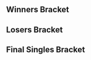{{DISPLAYTITLE:Tipped Off 10: ''Melee'' Singles Bracket}}{{SetGame|melee}}
{{tabs static
|name1=Overview
|link1=Tipped Off/10/Melee
|name2=Singles Bracket
|link2=Tipped Off/10/Melee/Singles Brackets
|This=2
}}<!-- Generated with http://tournament-nub.rhcloud.com/toliquipedia name=TippedOff10 -->

==Winners Bracket==
{{64DEWBracketA
|tourneylink=Tipped Off/10/Melee
|tourneyname=Tipped Off 10
|column-width=160
|r1m1p1=Mew2King |r1m1p1flag=us |r1m1p1score=2 |r1m1win=1
|r1m1p2=Enigma |r1m1p2flag= |r1m1p2score=0

|r1m2p1=Articanus |r1m2p1flag=us |r1m2p1score=2 |r1m2win=1
|r1m2p2=Wes JR. |r1m2p2flag= |r1m2p2score=0

|r1m3p1=Twitch |r1m3p1flag=us |r1m3p1score=2 |r1m3win=1
|r1m3p2=BlueJim |r1m3p2flag= |r1m3p2score=0

|r1m4p1=Flow |r1m4p1flag=us |r1m4p1score=2 |r1m4win=1
|r1m4p2=Omega |r1m4p2flag= |r1m4p2score=0

|r1m5p1=s0ft |r1m5p1flag=us |r1m5p1score=2 |r1m5win=1
|r1m5p2=Molotov |r1m5p2flag= |r1m5p2score=0

|r1m6p1=KPan |r1m6p1flag=us |r1m6p1score=2 |r1m6win=1
|r1m6p2=Upke |r1m6p2flag= |r1m6p2score=0

|r1m7p1=Porkchops |r1m7p1flag=us |r1m7p1score=2 |r1m7win=1
|r1m7p2=Siglemic |r1m7p2flag=us |r1m7p2score=0

|r1m8p1=Wenbobular |r1m8p1flag=us |r1m8p1score=2 |r1m8win=1
|r1m8p2=DAB |r1m8p2flag= |r1m8p2score=0

|r1m9p1=Plup |r1m9p1flag=us |r1m9p1score=2 |r1m9win=1
|r1m9p2=Oaty |r1m9p2flag= |r1m9p2score=0

|r1m10p1=Green Mario |r1m10p1flag= |r1m10p1score=1 |r1m10win=2
|r1m10p2=GAWes |r1m10p2flag=us |r1m10p2score=2

|r1m11p1=baka4moe |r1m11p1flag=us |r1m11p1score=2 |r1m11win=1
|r1m11p2=Mr. Bonkey |r1m11p2flag= |r1m11p2score=0

|r1m12p1=DarkSonic |r1m12p1flag= |r1m12p1score=2 |r1m12win=1
|r1m12p2=Tong |r1m12p2flag= |r1m12p2score=0

|r1m13p1=Colbol |r1m13p1flag=us |r1m13p1score=2 |r1m13win=1
|r1m13p2=JRad |r1m13p2flag=us |r1m13p2score=0

|r1m14p1=OP |r1m14p1flag= |r1m14p1score=2 |r1m14win=1
|r1m14p2=KrunkVillain |r1m14p2flag= |r1m14p2score=1

|r1m15p1=Gahtzu |r1m15p1flag=us |r1m15p1score=2 |r1m15win=1
|r1m15p2=Whack |r1m15p2flag= |r1m15p2score=0

|r1m16p1=ESAM |r1m16p1flag=us |r1m16p1score=2 |r1m16win=1
|r1m16p2=TubesSSBM |r1m16p2flag= |r1m16p2score=0

|r1m17p1=Hungrybox |r1m17p1flag=us |r1m17p1score=2 |r1m17win=1
|r1m17p2=Lich King |r1m17p2flag= |r1m17p2score=0

|r1m18p1=Moogle |r1m18p1flag= |r1m18p1score=2 |r1m18win=1
|r1m18p2=Star Lord |r1m18p2flag= |r1m18p2score=1

|r1m19p1=HarrietTheGuy |r1m19p1flag=us |r1m19p1score=2 |r1m19win=1
|r1m19p2=Crispus |r1m19p2flag= |r1m19p2score=0

|r1m20p1=Pengie |r1m20p1flag=us |r1m20p1score=2 |r1m20win=1
|r1m20p2=Envy |r1m20p2flag=us |r1m20p2score=1

|r1m21p1=Druggedfox |r1m21p1flag=us |r1m21p1score=2 |r1m21win=1
|r1m21p2=Bravo |r1m21p2flag= |r1m21p2score=0

|r1m22p1=DP's Mario |r1m22p1flag=us |r1m22p1score=2 |r1m22win=1
|r1m22p2=Een! |r1m22p2flag= |r1m22p2score=0

|r1m23p1=Nicaboy |r1m23p1flag=us |r1m23p1score=2 |r1m23win=1
|r1m23p2=BlueEG |r1m23p2flag= |r1m23p2score=0

|r1m24p1=Merck |r1m24p1flag= |r1m24p1score=1 |r1m24win=2
|r1m24p2=Myztek |r1m24p2flag= |r1m24p2score=2

|r1m25p1=Axe |r1m25p1flag=us |r1m25p1score=2 |r1m25win=1
|r1m25p2=Matt |r1m25p2flag= |r1m25p2score=0

|r1m26p1=FullMetal |r1m26p1flag=us |r1m26p1score=2 |r1m26win=1
|r1m26p2=PB&J |r1m26p2flag=us |r1m26p2score=0

|r1m27p1=Iori |r1m27p1flag=us |r1m27p1score=2 |r1m27win=1
|r1m27p2=Ploo |r1m27p2flag= |r1m27p2score=0

|r1m28p1=RJ |r1m28p1flag=us |r1m28p1score=2 |r1m28win=1
|r1m28p2=Tron |r1m28p2flag= |r1m28p2score=0

|r1m29p1=Wizzrobe |r1m29p1flag=us |r1m29p1score=2 |r1m29win=1
|r1m29p2=Rum |r1m29p2flag= |r1m29p2score=0

|r1m30p1=j00t |r1m30p1flag=us |r1m30p1score=2 |r1m30win=1
|r1m30p2=Esperanto |r1m30p2flag= |r1m30p2score=0

|r1m31p1=XIF |r1m31p1flag=us |r1m31p1score=2 |r1m31win=1
|r1m31p2=Ippo |r1m31p2flag=us |r1m31p2score=0

|r1m32p1=Flamin'Roy |r1m32p1flag=us |r1m32p1score=2 |r1m32win=1
|r1m32p2=dashdancedan  |r1m32p2flag=us |r1m32p2score=0

|r2m1p1=Mew2King |r2m1p1flag=us |r2m1p1score=2 |r2m1win=1
|r2m1p2=Articanus |r2m1p2flag=us |r2m1p2score=0

|r2m2p1=Twitch |r2m2p1flag=us |r2m2p1score=2 |r2m2win=1
|r2m2p2=Flow |r2m2p2flag=us |r2m2p2score=1

|r2m3p1=s0ft |r2m3p1flag=us |r2m3p1score=2 |r2m3win=1
|r2m3p2=KPan |r2m3p2flag=us |r2m3p2score=0

|r2m4p1=Porkchops |r2m4p1flag=us |r2m4p1score=0 |r2m4win=2
|r2m4p2=Wenbobular |r2m4p2flag=us |r2m4p2score=2

|r2m5p1=Plup |r2m5p1flag=us |r2m5p1score=2 |r2m5win=1
|r2m5p2=GAWes |r2m5p2flag=us |r2m5p2score=0

|r2m6p1=baka4moe |r2m6p1flag=us |r2m6p1score=2 |r2m6win=1
|r2m6p2=DarkSonic |r2m6p2flag= |r2m6p2score=0

|r2m7p1=Colbol |r2m7p1flag=us |r2m7p1score=2 |r2m7win=1
|r2m7p2=OP |r2m7p2flag= |r2m7p2score=0

|r2m8p1=Gahtzu |r2m8p1flag=us |r2m8p1score=2 |r2m8win=1
|r2m8p2=ESAM |r2m8p2flag=us |r2m8p2score=0

|r2m9p1=Hungrybox |r2m9p1flag=us |r2m9p1score=2 |r2m9win=1
|r2m9p2=Moogle |r2m9p2flag= |r2m9p2score=0

|r2m10p1=HarrietTheGuy |r2m10p1flag=us |r2m10p1score=0 |r2m10win=2
|r2m10p2=Pengie |r2m10p2flag=us |r2m10p2score=2

|r2m11p1=Druggedfox |r2m11p1flag=us |r2m11p1score=2 |r2m11win=1
|r2m11p2=DP's Mario |r2m11p2flag=us |r2m11p2score=0

|r2m12p1=Nicaboy |r2m12p1flag=us |r2m12p1score=2 |r2m12win=1
|r2m12p2=Myztek |r2m12p2flag= |r2m12p2score=0

|r2m13p1=Axe |r2m13p1flag=us |r2m13p1score=2 |r2m13win=1
|r2m13p2=FullMetal |r2m13p2flag=us |r2m13p2score=0

|r2m14p1=Iori |r2m14p1flag=us |r2m14p1score=2 |r2m14win=1
|r2m14p2=RJ |r2m14p2flag=us |r2m14p2score=0

|r2m15p1=Wizzrobe |r2m15p1flag=us |r2m15p1score=2 |r2m15win=1
|r2m15p2=j00t |r2m15p2flag=us |r2m15p2score=0

|r2m16p1=XIF |r2m16p1flag=us |r2m16p1score=0 |r2m16win=2
|r2m16p2=Flamin'Roy |r2m16p2flag=us |r2m16p2score=2

|r3m1p1=Mew2King |r3m1p1flag=us |r3m1p1score=2 |r3m1win=1
|r3m1p2=Twitch |r3m1p2flag=us |r3m1p2score=0

|r3m2p1=s0ft |r3m2p1flag=us |r3m2p1score=2 |r3m2win=1
|r3m2p2=Wenbobular |r3m2p2flag=us |r3m2p2score=1

|r3m3p1=Plup |r3m3p1flag=us |r3m3p1score=2 |r3m3win=1
|r3m3p2=baka4moe |r3m3p2flag= |r3m3p2score=0

|r3m4p1=Colbol |r3m4p1flag=us |r3m4p1score=2 |r3m4win=1
|r3m4p2=Gahtzu |r3m4p2flag=us |r3m4p2score=0

|r3m5p1=Hungrybox |r3m5p1flag=us |r3m5p1score=2 |r3m5win=1
|r3m5p2=Pengie |r3m5p2flag=us |r3m5p2score=1

|r3m6p1=Druggedfox |r3m6p1flag=us |r3m6p1score=1 |r3m6win=2
|r3m6p2=Nicaboy |r3m6p2flag=us |r3m6p2score=2

|r3m7p1=Axe |r3m7p1flag=us |r3m7p1score=2 |r3m7win=1
|r3m7p2=Iori |r3m7p2flag=us |r3m7p2score=0

|r3m8p1=Wizzrobe |r3m8p1flag=us |r3m8p1score=2 |r3m8win=1
|r3m8p2=Flamin'Roy |r3m8p2flag=us |r3m8p2score=0

|r4m1p1=Mew2King |r4m1p1flag=us |r4m1p1score=2 |r4m1win=1
|r4m1p2=s0ft |r4m1p2flag=us |r4m1p2score=0

|r4m2p1=Plup |r4m2p1flag=us |r4m2p1score=2 |r4m2win=1
|r4m2p2=Colbol |r4m2p2flag=us |r4m2p2score=1

|r4m3p1=Hungrybox |r4m3p1flag=us |r4m3p1score=2 |r4m3win=1
|r4m3p2=Nicaboy |r4m3p2flag=us |r4m3p2score=0

|r4m4p1=Axe |r4m4p1flag=us |r4m4p1score=2 |r4m4win=1
|r4m4p2=Wizzrobe |r4m4p2flag=us |r4m4p2score=1

|r5m1p1=Mew2King |r5m1p1flag=us |r5m1p1score=3 |r5m1win=1
|r5m1p2=Plup |r5m1p2flag=us |r5m1p2score=0
|r5m1p1char1=sheik |r5m1p2char1=samus |r5m1p1stock1=2 |r5m1p2stock1=0 |r5m1win1=1 |r5m1stage1=Fountain of Dreams
|r5m1p1char2=sheik |r5m1p2char2=samus |r5m1p1stock2=2 |r5m1p2stock2=0 |r5m1win2=1 |r5m1stage2=Yoshi's Story
|r5m1p1char3=sheik |r5m1p2char3=samus |r5m1p1stock3=2 |r5m1p2stock3=0 |r5m1win3=1 |r5m1stage3=Yoshi's Story
|r5m1date=September 21, 2014
|r5m1finished=true
|r5m1details={{BracketMatchDetails|lrthread=|vod=https://www.youtube.com/watch?v=9RTXNv0T5p0}}

|r5m2p1=Hungrybox |r5m2p1flag=us |r5m2p1score=3 |r5m2win=1
|r5m2p2=Axe |r5m2p2flag=us |r5m2p2score=1
|r5m2p1char1=jigglypuff |r5m2p2char1=pikachu |r5m2p1stock1=1 |r5m2p2stock1=0 |r5m2win1=1 |r5m2stage1=Battlefield
|r5m2p1char2=jigglypuff |r5m2p2char2=pikachu |r5m2p1stock2=0 |r5m2p2stock2=1 |r5m2win2=2 |r5m2stage2=Pokémon Stadium
|r5m2p1char3=jigglypuff |r5m2p2char3=pikachu |r5m2p1stock3=1 |r5m2p2stock3=0 |r5m2win3=1 |r5m2stage3=Dream Land
|r5m2p1char4=jigglypuff |r5m2p2char4=pikachu |r5m2p1stock4=3 |r5m2p2stock4=0 |r5m2win4=1 |r5m2stage4=Battlefield
|r5m2date=September 21, 2014
|r5m2finished=true
|r5m2details={{BracketMatchDetails|lrthread=|vod=https://www.youtube.com/watch?v=rOUrznWpuPk}}
}}
==Losers Bracket==
{{64DELBracketSmwA
|tourneylink=Tipped Off/10/Melee
|tourneyname=Tipped Off 10
|l1placement=49-64
|l2placement=33-48
|l3placement=25-32
|l4placement=17-24
|l5placement=13-16
|l6placement=9-12
|l7placement=7-8
|l8placement=5-6
|column-width=160

|l1m1p1=Enigma |l1m1p1flag= |l1m1p1score=0 |l1m1win=2
|l1m1p2=Wes JR. |l1m1p2flag= |l1m1p2score=2

|l1m2p1=BlueJim |l1m2p1flag= |l1m2p1score=0 |l1m2win=2
|l1m2p2=Omega |l1m2p2flag= |l1m2p2score=2

|l1m3p1=Molotov |l1m3p1flag= |l1m3p1score=0 |l1m3win=2
|l1m3p2=Upke |l1m3p2flag= |l1m3p2score=2

|l1m4p1=Siglemic |l1m4p1flag=us |l1m4p1score=0 |l1m4win=2
|l1m4p2=DAB |l1m4p2flag= |l1m4p2score=2

|l1m5p1=Oaty |l1m5p1flag= |l1m5p1score=1 |l1m5win=2
|l1m5p2=Green Mario |l1m5p2flag= |l1m5p2score=2

|l1m6p1=Mr. Bonkey |l1m6p1flag= |l1m6p1score=0 |l1m6win=2
|l1m6p2=Tong |l1m6p2flag= |l1m6p2score=2

|l1m7p1=JRad |l1m7p1flag=us |l1m7p1score=0 |l1m7win=2
|l1m7p2=KrunkVillain |l1m7p2flag= |l1m7p2score=2

|l1m8p1=Whack |l1m8p1flag= |l1m8p1score=0 |l1m8win=2
|l1m8p2=TubesSSBM |l1m8p2flag= |l1m8p2score=2

|l1m9p1=Lich King |l1m9p1flag= |l1m9p1score=0 |l1m9win=2
|l1m9p2=Star Lord |l1m9p2flag= |l1m9p2score=2

|l1m10p1=Crispus |l1m10p1flag= |l1m10p1score=0 |l1m10win=2
|l1m10p2=Envy |l1m10p2flag=us |l1m10p2score=2

|l1m11p1=Bravo |l1m11p1flag= |l1m11p1score=0 |l1m11win=2
|l1m11p2=Een! |l1m11p2flag= |l1m11p2score=2

|l1m12p1=BlueEG |l1m12p1flag= |l1m12p1score=1 |l1m12win=2
|l1m12p2=Merck |l1m12p2flag=us |l1m12p2score=2

|l1m13p1=Matt |l1m13p1flag= |l1m13p1score=0 |l1m13win=2
|l1m13p2=PB&J |l1m13p2flag=us |l1m13p2score=2

|l1m14p1=Ploo |l1m14p1flag= |l1m14p1score=2 |l1m14win=1
|l1m14p2=Tron |l1m14p2flag= |l1m14p2score=0

|l1m15p1=Rum |l1m15p1flag= |l1m15p1score=2 |l1m15win=1
|l1m15p2=Esperanto |l1m15p2flag= |l1m15p2score=0

|l1m16p1=Ippo |l1m16p1flag=us |l1m16p1score=1 |l1m16win=2
|l1m16p2=dashdancedan  |l1m16p2flag=us |l1m16p2score=2

|l2m1p1=XIF |l2m1p1flag=us |l2m1p1score=2 |l2m1win=1
|l2m1p2=Wes JR. |l2m1p2flag= |l2m1p2score=0

|l2m2p1=j00t |l2m2p1flag=us |l2m2p1score=2 |l2m2win=1
|l2m2p2=Omega |l2m2p2flag= |l2m2p2score=0

|l2m3p1=RJ |l2m3p1flag=us |l2m3p1score=2 |l2m3win=1
|l2m3p2=Upke |l2m3p2flag= |l2m3p2score=0

|l2m4p1=FullMetal |l2m4p1flag=us |l2m4p1score=1 |l2m4win=2
|l2m4p2=DAB |l2m4p2flag= |l2m4p2score=2

|l2m5p1=Myztek |l2m5p1flag= |l2m5p1score=2 |l2m5win=1
|l2m5p2=Green Mario |l2m5p2flag= |l2m5p2score=0

|l2m6p1=DP's Mario |l2m6p1flag=us |l2m6p1score=2 |l2m6win=1
|l2m6p2=Tong |l2m6p2flag= |l2m6p2score=0

|l2m7p1=HarrietTheGuy |l2m7p1flag=us |l2m7p1score=2 |l2m7win=1
|l2m7p2=KrunkVillain |l2m7p2flag= |l2m7p2score=0

|l2m8p1=Moogle |l2m8p1flag= |l2m8p1score=2 |l2m8win=1
|l2m8p2=TubesSSBM |l2m8p2flag= |l2m8p2score=0

|l2m9p1=ESAM |l2m9p1flag=us |l2m9p1score=2 |l2m9win=1
|l2m9p2=Star Lord |l2m9p2flag= |l2m9p2score=0

|l2m10p1=OP |l2m10p1flag= |l2m10p1score=1 |l2m10win=2
|l2m10p2=Envy |l2m10p2flag=us |l2m10p2score=2

|l2m11p1=DarkSonic |l2m11p1flag= |l2m11p1score=1 |l2m11win=2
|l2m11p2=Een! |l2m11p2flag= |l2m11p2score=2

|l2m12p1=GAWes |l2m12p1flag=us |l2m12p1score=2 |l2m12win=1
|l2m12p2=Merck |l2m12p2flag=us |l2m12p2score=0

|l2m13p1=Porkchops |l2m13p1flag=us |l2m13p1score=2 |l2m13win=1
|l2m13p2=PB&J |l2m13p2flag=us |l2m13p2score=0

|l2m14p1=KPan |l2m14p1flag=us |l2m14p1score=2 |l2m14win=1
|l2m14p2=Ploo |l2m14p2flag= |l2m14p2score=0

|l2m15p1=Flow |l2m15p1flag=us |l2m15p1score=2 |l2m15win=1
|l2m15p2=Rum |l2m15p2flag= |l2m15p2score=0

|l2m16p1=Articanus |l2m16p1flag=us |l2m16p1score=2 |l2m16win=1
|l2m16p2=dashdancedan  |l2m16p2flag=us |l2m16p2score=0

|l3m1p1=XIF |l3m1p1flag=us |l3m1p1score=1 |l3m1win=2
|l3m1p2=j00t |l3m1p2flag=us |l3m1p2score=2

|l3m2p1=RJ |l3m2p1flag=us |l3m2p1score=2 |l3m2win=1
|l3m2p2=DAB |l3m2p2flag= |l3m2p2score=1

|l3m3p1=Myztek |l3m3p1flag= |l3m3p1score=1 |l3m3win=2
|l3m3p2=DP's Mario |l3m3p2flag=us |l3m3p2score=2

|l3m4p1=HarrietTheGuy |l3m4p1flag=us |l3m4p1score=2 |l3m4win=1
|l3m4p2=Moogle |l3m4p2flag= |l3m4p2score=0

|l3m5p1=ESAM |l3m5p1flag=us |l3m5p1score=2 |l3m5win=1
|l3m5p2=Envy |l3m5p2flag=us |l3m5p2score=0

|l3m6p1=Een! |l3m6p1flag= |l3m6p1score=1 |l3m6win=2
|l3m6p2=GAWes |l3m6p2flag=us |l3m6p2score=2

|l3m7p1=Porkchops |l3m7p1flag=us |l3m7p1score=2 |l3m7win=1
|l3m7p2=KPan |l3m7p2flag=us |l3m7p2score=0

|l3m8p1=Flow |l3m8p1flag=us |l3m8p1score=2 |l3m8win=1
|l3m8p2=Articanus |l3m8p2flag=us |l3m8p2score=1

|l4m1p1=Gahtzu |l4m1p1flag=us |l4m1p1score=2 |l4m1win=1
|l4m1p2=j00t |l4m1p2flag=us |l4m1p2score=0

|l4m2p1=baka4moe |l4m2p1flag=us |l4m2p1score=2 |l4m2win=1
|l4m2p2=RJ |l4m2p2flag=us |l4m2p2score=1

|l4m3p1=Wenbobular |l4m3p1flag=us |l4m3p1score=2 |l4m3win=1
|l4m3p2=DP's Mario |l4m3p2flag=us |l4m3p2score=0

|l4m4p1=Twitch |l4m4p1flag=us |l4m4p1score=2 |l4m4win=1
|l4m4p2=HarrietTheGuy |l4m4p2flag=us |l4m4p2score=0

|l4m5p1=Flamin'Roy |l4m5p1flag=us |l4m5p1score=0 |l4m5win=2
|l4m5p2=ESAM |l4m5p2flag=us |l4m5p2score=2

|l4m6p1=Iori |l4m6p1flag=us |l4m6p1score=2 |l4m6win=1
|l4m6p2=GAWes |l4m6p2flag=us |l4m6p2score=0

|l4m7p1=Druggedfox |l4m7p1flag=us |l4m7p1score=1 |l4m7win=2
|l4m7p2=Porkchops |l4m7p2flag=us |l4m7p2score=2

|l4m8p1=Pengie |l4m8p1flag=us |l4m8p1score=0 |l4m8win=2
|l4m8p2=Flow |l4m8p2flag=us |l4m8p2score=2

|l5m1p1=Gahtzu |l5m1p1flag=us |l5m1p1score=2 |l5m1win=1
|l5m1p2=baka4moe |l5m1p2flag=us |l5m1p2score=0

|l5m2p1=Wenbobular |l5m2p1flag=us |l5m2p1score=0 |l5m2win=2
|l5m2p2=Twitch |l5m2p2flag=us |l5m2p2score=2

|l5m3p1=ESAM |l5m3p1flag=us |l5m3p1score=1 |l5m3win=2
|l5m3p2=Iori |l5m3p2flag=us |l5m3p2score=2

|l5m4p1=Porkchops |l5m4p1flag=us |l5m4p1score=1 |l5m4win=2
|l5m4p2=Flow |l5m4p2flag=us |l5m4p2score=2

|l6m1p1=Nicaboy |l6m1p1flag=us |l6m1p1score=1 |l6m1win=2
|l6m1p2=Gahtzu |l6m1p2flag=us |l6m1p2score=2

|l6m2p1=Wizzrobe |l6m2p1flag=us |l6m2p1score=2 |l6m2win=1
|l6m2p2=Twitch |l6m2p2flag=us |l6m2p2score=0

|l6m3p1=s0ft |l6m3p1flag=us |l6m3p1score=2 |l6m3win=1
|l6m3p2=Iori |l6m3p2flag=us |l6m3p2score=1

|l6m4p1=Colbol |l6m4p1flag=us |l6m4p1score=2 |l6m4win=1
|l6m4p2=Flow |l6m4p2flag=us |l6m4p2score=0

|l7m1p1=Gahtzu |l7m1p1flag=us |l7m1p1score=0
|l7m1p2=Wizzrobe |l7m1p2flag=us |l7m1p2score=2
|l7m1win=2

|l7m2p1=s0ft |l7m2p1flag=us |l7m2p1score=0
|l7m2p2=Colbol |l7m2p2flag=us |l7m2p2score=2
|l7m2win=2
|l7m2p1char1=jigglypuff |l7m2p2char1=fox |l7m2p1stock1=0 |l7m2p2stock1=2 |l7m2win1=2 |l7m2stage1=Final Destination
|l7m2p1char2=jigglypuff |l7m2p2char2=fox |l7m2p1stock2=0 |l7m2p2stock2=1 |l7m2win2=2 |l7m2stage2=Fountain of Dreams
|l7m2date=September 21, 2014
|l7m2finished=true
|l7m2details={{BracketMatchDetails|lrthread=|vod=https://www.youtube.com/watch?v=jrGPwj3Bkc4}}

|l8m1p1=Plup |l8m1p1flag=us |l8m1p1score=2 |l8m1win=2
|l8m1p2=Wizzrobe |l8m1p2flag=us |l8m1p2score=3
|l8m1p1char1=samus |l8m1p2char1=captain falcon |l8m1p1stock1=2 |l8m1p2stock1=0 |l8m1win1=1 |l8m1stage1=Yoshi's Story
|l8m1p1char2=sheik |l8m1p2char2=captain falcon |l8m1p1stock2=1 |l8m1p2stock2=0 |l8m1win2=1 |l8m1stage2=Final Destination
|l8m1p1char3=samus |l8m1p2char3=captain falcon |l8m1p1stock3=0 |l8m1p2stock3=2 |l8m1win3=2 |l8m1stage3=Final Destination
|l8m1p1char4=samus |l8m1p2char4=captain falcon |l8m1p1stock4=0 |l8m1p2stock4=1 |l8m1win4=2 |l8m1stage4=Fountain of Dreams
|l8m1p1char5=samus |l8m1p2char5=captain falcon |l8m1p1stock5=0 |l8m1p2stock5=2 |l8m1win5=2 |l8m1stage5=Fountain of Dreams
|l8m1date=September 21, 2014
|l8m1finished=true
|l8m1details={{BracketMatchDetails|lrthread=|vod=https://www.youtube.com/watch?v=yyoN1HVBmM4}}

|l8m2p1=Axe |l8m2p1flag=us |l8m2p1score=0 |l8m2win=2
|l8m2p2=Colbol |l8m2p2flag=us |l8m2p2score=3
|l8m2p1char1=pikachu |l8m2p2char1=fox |l8m2p1stock1=0 |l8m2p2stock1=1 |l8m2win1=2 |l8m2stage1=Battlefield
|l8m2p1char2=pikachu |l8m2p2char2=fox |l8m2p1stock2=0 |l8m2p2stock2=3 |l8m2win2=2 |l8m2stage2=Final Destination
|l8m2p1char3=pikachu |l8m2p2char3=fox |l8m2p1stock3=0 |l8m2p2stock3=3 |l8m2win3=2 |l8m2stage3=Battlefield
|l8m2date=September 21, 2014
|l8m2finished=true
|l8m2details={{BracketMatchDetails|lrthread=|vod=https://www.youtube.com/watch?v=gRFwRlvX1o4}}
}}
<onlyinclude>
==Final Singles Bracket==
{{DEFinalSmwBracket
|tourneylink=Tipped Off/10/Melee
|tourneyname=Tipped Off 10
|l1placement=4
|r2placement=3
|r3loserplacement=2
|r3winnerplacement=1
|export_score=true
|column-width=180

<!-- FROM WINNERS -->
|r1m1p1=Mew2King |r1m1p1flag=us |r1m1p1score=0
|r1m1p2=Hungrybox |r1m1p2flag=us |r1m1p2score=3
|r1m1win=2
|r1m1p1char1=fox |r1m1p2char1=jigglypuff |r1m1p1stock1=0 |r1m1p2stock1=4 |r1m1win1=2 |r1m1stage1=Battlefield
|r1m1p1char2=fox |r1m1p2char2=jigglypuff |r1m1p1stock2=0 |r1m1p2stock2=1 |r1m1win2=2 |r1m1stage2=Pokémon Stadium
|r1m1p1char3=fox |r1m1p2char3=jigglypuff |r1m1p1stock3=0 |r1m1p2stock3=1 |r1m1win3=2 |r1m1stage3=Pokémon Stadium
|r1m1date=September 21, 2014
|r1m1finished=true
|r1m1details={{BracketMatchDetails|lrthread=|vod=https://www.youtube.com/watch?v=HTpQjYddZL8}}

<!-- FROM LOSERS -->
|l1m1p1=Wizzrobe |l1m1p1flag=us |l1m1p1score=0
|l1m1p2=Colbol |l1m1p2flag=us |l1m1p2score=3
|l1m1win=2
|l1m1p1char1=captain falcon |l1m1p2char1=fox |l1m1p1stock1=0 |l1m1p2stock1=1 |l1m1win1=2 |l1m1stage1=Final Destination
|l1m1p1char2=captain falcon |l1m1p2char2=fox |l1m1p1stock2=0 |l1m1p2stock2=2 |l1m1win2=2 |l1m1stage2=Battlefield
|l1m1p1char3=captain falcon |l1m1p2char3=fox |l1m1p1stock3=0 |l1m1p2stock3=2 |l1m1win3=2 |l1m1stage3=Battlefield
|l1m1date=September 21, 2014
|l1m1finished=true
|l1m1details={{BracketMatchDetails|lrthread=|vod=https://www.youtube.com/watch?v=4zmMXgDWj7s}}

<!-- LOSERS FINALS -->
|r2m1p1=Mew2King |r2m1p1flag=us |r2m1p1score=3
|r2m1p2=Colbol |r2m1p2flag=us |r2m1p2score=1
|r2m1win=1
|r2m1p1char1=sheik |r2m1p2char1=fox |r2m1p1stock1=2 |r2m1p2stock1=0 |r2m1win1=1 |r2m1stage1=Battlefield
|r2m1p1char2=marth |r2m1p2char2=fox |r2m1p1stock2=2 |r2m1p2stock2=0 |r2m1win2=1 |r2m1stage2=Pokémon Stadium
|r2m1p1char3=sheik |r2m1p2char3=fox |r2m1p1stock3=0 |r2m1p2stock3=1 |r2m1win3=2 |r2m1stage3=Yoshi's Story
|r2m1p1char4=marth |r2m1p2char4=fox |r2m1p1stock4=3 |r2m1p2stock4=0 |r2m1win4=1 |r2m1stage4=Final Destination
|r2m1date=September 21, 2014
|r2m1finished=true
|r2m1details={{BracketMatchDetails|lrthread=|vod=https://www.youtube.com/watch?v=CVlMY2Zrss0}}

<!-- GRAND FINALS -->
|r3m1p1=Hungrybox |r3m1p1flag=us |r3m1p1score=3
|r3m1p2=Mew2King |r3m1p2flag=us |r3m1p2score=1
|r3m1win=1
|r3m1p1char1=jigglypuff |r3m1p2char1=fox |r3m1p1stock1=1 |r3m1p2stock1=0 |r3m1win1=1 |r3m1stage1=Battlefield
|r3m1p1char2=jigglypuff |r3m1p2char2=fox |r3m1p1stock2=0 |r3m1p2stock2=1 |r3m1win2=2 |r3m1stage2=Pokémon Stadium
|r3m1p1char3=jigglypuff |r3m1p2char3=fox |r3m1p1stock3=2 |r3m1p2stock3=0 |r3m1win3=1 |r3m1stage3=Fountain of Dreams
|r3m1p1char4=jigglypuff |r3m1p2char4=fox |r3m1p1stock4=1 |r3m1p2stock4=0 |r3m1win4=1 |r3m1stage4=Final Destination
|r3m1date=September 21, 2014
|r3m1finished=true
|r3m1details={{BracketMatchDetails|lrthread=|vod=https://www.youtube.com/watch?v=uq8uPDTvqpE}}
}}
</onlyinclude>
